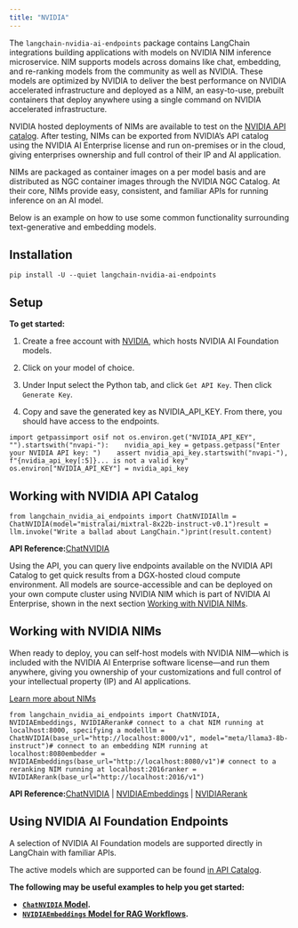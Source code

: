 ```yaml
---
title: "NVIDIA"
---
```


The `langchain-nvidia-ai-endpoints` package contains LangChain integrations building applications with models on NVIDIA NIM inference microservice. NIM supports models across domains like chat, embedding, and re-ranking models from the community as well as NVIDIA. These models are optimized by NVIDIA to deliver the best performance on NVIDIA accelerated infrastructure and deployed as a NIM, an easy-to-use, prebuilt containers that deploy anywhere using a single command on NVIDIA accelerated infrastructure.

NVIDIA hosted deployments of NIMs are available to test on the [NVIDIA API catalog](https://build.nvidia.com/). After testing, NIMs can be exported from NVIDIA’s API catalog using the NVIDIA AI Enterprise license and run on-premises or in the cloud, giving enterprises ownership and full control of their IP and AI application.

NIMs are packaged as container images on a per model basis and are distributed as NGC container images through the NVIDIA NGC Catalog. At their core, NIMs provide easy, consistent, and familiar APIs for running inference on an AI model.

Below is an example on how to use some common functionality surrounding text-generative and embedding models.

## Installation

```
pip install -U --quiet langchain-nvidia-ai-endpoints
```

## Setup

**To get started:**

1. Create a free account with [NVIDIA](https://build.nvidia.com/), which hosts NVIDIA AI Foundation models.

2. Click on your model of choice.

3. Under Input select the Python tab, and click `Get API Key`. Then click `Generate Key`.

4. Copy and save the generated key as NVIDIA\_API\_KEY. From there, you should have access to the endpoints.

```
import getpassimport osif not os.environ.get("NVIDIA_API_KEY", "").startswith("nvapi-"):    nvidia_api_key = getpass.getpass("Enter your NVIDIA API key: ")    assert nvidia_api_key.startswith("nvapi-"), f"{nvidia_api_key[:5]}... is not a valid key"    os.environ["NVIDIA_API_KEY"] = nvidia_api_key
```

## Working with NVIDIA API Catalog

```
from langchain_nvidia_ai_endpoints import ChatNVIDIAllm = ChatNVIDIA(model="mistralai/mixtral-8x22b-instruct-v0.1")result = llm.invoke("Write a ballad about LangChain.")print(result.content)
```

**API Reference:**[ChatNVIDIA](https://python.langchain.com/api_reference/nvidia_ai_endpoints/chat_models/langchain_nvidia_ai_endpoints.chat_models.ChatNVIDIA.html)

Using the API, you can query live endpoints available on the NVIDIA API Catalog to get quick results from a DGX-hosted cloud compute environment. All models are source-accessible and can be deployed on your own compute cluster using NVIDIA NIM which is part of NVIDIA AI Enterprise, shown in the next section [Working with NVIDIA NIMs](#working-with-nvidia-nims).

## Working with NVIDIA NIMs

When ready to deploy, you can self-host models with NVIDIA NIM—which is included with the NVIDIA AI Enterprise software license—and run them anywhere, giving you ownership of your customizations and full control of your intellectual property (IP) and AI applications.

[Learn more about NIMs](https://developer.nvidia.com/blog/nvidia-nim-offers-optimized-inference-microservices-for-deploying-ai-models-at-scale/)

```
from langchain_nvidia_ai_endpoints import ChatNVIDIA, NVIDIAEmbeddings, NVIDIARerank# connect to a chat NIM running at localhost:8000, specifying a modelllm = ChatNVIDIA(base_url="http://localhost:8000/v1", model="meta/llama3-8b-instruct")# connect to an embedding NIM running at localhost:8080embedder = NVIDIAEmbeddings(base_url="http://localhost:8080/v1")# connect to a reranking NIM running at localhost:2016ranker = NVIDIARerank(base_url="http://localhost:2016/v1")
```

**API Reference:**[ChatNVIDIA](https://python.langchain.com/api_reference/nvidia_ai_endpoints/chat_models/langchain_nvidia_ai_endpoints.chat_models.ChatNVIDIA.html) | [NVIDIAEmbeddings](https://python.langchain.com/api_reference/nvidia_ai_endpoints/embeddings/langchain_nvidia_ai_endpoints.embeddings.NVIDIAEmbeddings.html) | [NVIDIARerank](https://python.langchain.com/api_reference/nvidia_ai_endpoints/reranking/langchain_nvidia_ai_endpoints.reranking.NVIDIARerank.html)

## Using NVIDIA AI Foundation Endpoints

A selection of NVIDIA AI Foundation models are supported directly in LangChain with familiar APIs.

The active models which are supported can be found [in API Catalog](https://build.nvidia.com/).

**The following may be useful examples to help you get started:**

* **[`ChatNVIDIA` Model](/oss/integrations/chat/nvidia_ai_endpoints).**
* **[`NVIDIAEmbeddings` Model for RAG Workflows](/oss/integrations/text_embedding/nvidia_ai_endpoints).**
